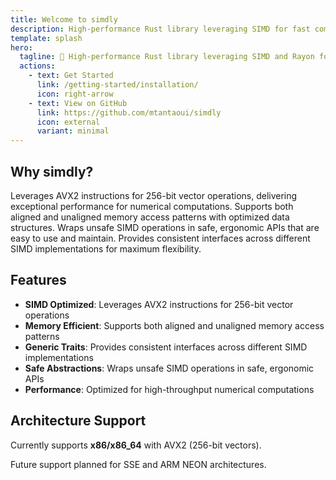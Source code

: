 ```yaml
---
title: Welcome to simdly
description: High-performance Rust library leveraging SIMD for fast computations.
template: splash
hero:
  tagline: 🚀 High-performance Rust library leveraging SIMD and Rayon for fast computations
  actions:
    - text: Get Started
      link: /getting-started/installation/
      icon: right-arrow
    - text: View on GitHub
      link: https://github.com/mtantaoui/simdly
      icon: external
      variant: minimal
---
```



## Why simdly?

<CardGrid stagger>
	<Card title="SIMD Optimized" icon="rocket">
		Leverages AVX2 instructions for 256-bit vector operations, delivering exceptional performance for numerical computations.
	</Card>
	<Card title="Memory Efficient" icon="setting">
		Supports both aligned and unaligned memory access patterns with optimized data structures.
	</Card>
	<Card title="Safe Abstractions" icon="approve-check">
		Wraps unsafe SIMD operations in safe, ergonomic APIs that are easy to use and maintain.
	</Card>
	<Card title="Generic Traits" icon="puzzle">
		Provides consistent interfaces across different SIMD implementations for maximum flexibility.
	</Card>
</CardGrid>

## Features

- **SIMD Optimized**: Leverages AVX2 instructions for 256-bit vector operations
- **Memory Efficient**: Supports both aligned and unaligned memory access patterns  
- **Generic Traits**: Provides consistent interfaces across different SIMD implementations
- **Safe Abstractions**: Wraps unsafe SIMD operations in safe, ergonomic APIs
- **Performance**: Optimized for high-throughput numerical computations

## Architecture Support

Currently supports **x86/x86_64** with AVX2 (256-bit vectors).

Future support planned for SSE and ARM NEON architectures.
